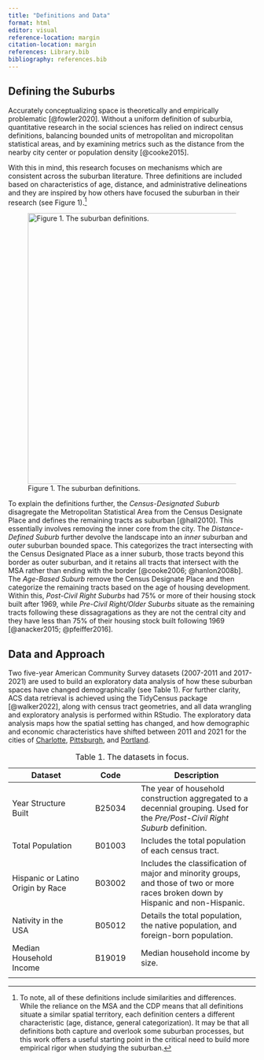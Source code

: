 ```yaml
---
title: "Definitions and Data"
format: html
editor: visual
reference-location: margin
citation-location: margin
references: Library.bib
bibliography: references.bib
---
```


## Defining the Suburbs

Accurately conceptualizing space is theoretically and empirically problematic [@fowler2020]. Without a uniform definition of suburbia, quantitative research in the social sciences has relied on indirect census definitions, balancing bounded units of metropolitan and micropolitan statistical areas, and by examining metrics such as the distance from the nearby city center or population density [@cooke2015].

With this in mind, this research focuses on mechanisms which are consistent across the suburban literature. Three definitions are included based on characteristics of age, distance, and administrative delineations and they are inspired by how others have focused the suburban in their research (see Figure 1).[^1]

[^1]: To note, all of these definitions include similarities and differences. While the reliance on the MSA and the CDP means that all definitions situate a similar spatial territory, each definition centers a different characteristic (age, distance, general categorization). It may be that all definitions both capture and overlook some suburban processes, but this work offers a useful starting point in the critical need to build more empirical rigor when studying the suburban.

![Figure 1. The suburban definitions.](Images/Definitions%20Graphic.png){width="550"}

To explain the definitions further, the *Census-Designated Suburb* disagregate the Metropolitan Statistical Area from the Census Designate Place and defines the remaining tracts as suburban [@hall2010]. This essentially involves removing the inner core from the city. The *Distance-Defined Suburb* further devolve the landscape into an *inner* suburban and *outer* suburban bounded space. This categorizes the tract intersecting with the Census Designated Place as a inner suburb, those tracts beyond this border as outer suburban, and it retains all tracts that intersect with the MSA rather than ending with the border [@cooke2006; @hanlon2008b]. The *Age-Based Suburb* remove the Census Designate Place and then categorize the remaining tracts based on the age of housing development. Within this, *Post-Civil Right Suburbs* had 75% or more of their housing stock built after 1969, while *Pre-Civil Right/Older Suburbs* situate as the remaining tracts following these dissagragations as they are not the central city and they have less than 75% of their housing stock built following 1969 [@anacker2015; @pfeiffer2016].

## Data and Approach

Two five-year American Community Survey datasets (2007-2011 and 2017-2021) are used to build an exploratory data analysis of how these suburban spaces have changed demographically (see Table 1). For further clarity, ACS data retrieval is achieved using the TidyCensus package [@walker2022], along with census tract geometries, and all data wrangling and exploratory analysis is performed within RStudio. The exploratory data analysis maps how the spatial setting has changed, and how demographic and economic characteristics have shifted between 2011 and 2021 for the cities of [Charlotte](https://billysouthern.github.io/defining-the-suburbs/locations.html), [Pittsburgh](https://billysouthern.github.io/defining-the-suburbs/results.html), and [Portland](https://billysouthern.github.io/defining-the-suburbs/Portland.html).

| **Dataset**                       | **Code** | **Description**                                                                                                                    |
|----------------------|:--------------:|-----------------------------------|
| Year Structure Built              |  B25034  | The year of household construction aggregated to a decennial grouping. Used for the *Pre/Post-Civil Right Suburb* definition.      |
| Total Population                  |  B01003  | Includes the total population of each census tract.                                                                                |
| Hispanic or Latino Origin by Race |  B03002  | Includes the classification of major and minority groups, and those of two or more races broken down by Hispanic and non-Hispanic. |
| Nativity in the USA               |  B05012  | Details the total population, the native population, and foreign-born population.                                                  |
| Median Household Income           |  B19019  | Median household income by size.                                                                                                   |
|                                   |          |                                                                                                                                    |

: Table 1. The datasets in focus.
